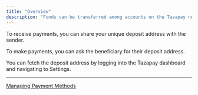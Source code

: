 ```yaml
---
title: "Overview"
description: "Funds can be transferred among accounts on the Tazapay network instantaneously and without any fee. These transfers can be performed using the unique deposit address associated with your account."
---
```


To receive payments, you can share your unique deposit address with the sender.

To make payments, you can ask the beneficiary for their deposit address.

You can fetch the deposit address by logging into the Tazapay dashboard and navigating to Settings.

***

[Managing Payment Methods](/docs/managing-payment-methods)
